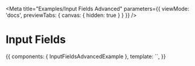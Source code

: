 <style>{`.labeled-select { font-size: unset' }`}</style>

<Meta
  title="Examples/Input Fields Advanced"
  parameters={{
    viewMode: 'docs',
    previewTabs: { 
      canvas: { hidden: true } 
    }
  }}
/>

# Input Fields

<Preview>
  <Story name="Examples" inline>
  {{
    components: { InputFieldsAdvancedExample },
    template: `<InputFieldsAdvancedExample />`,
  }}
  </Story>
</Preview>
